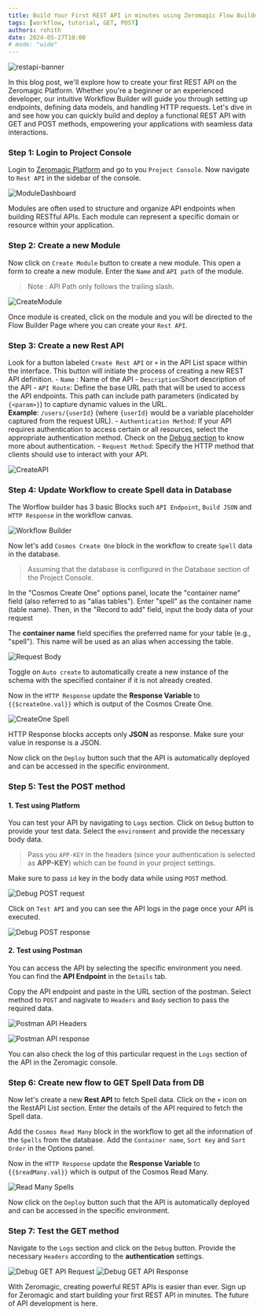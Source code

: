 ```yaml
--- 
title: Build Your First REST API in minutes using Zeromagic Flow Builder
tags: [workflow, tutorial, GET, POST] 
authors: rohith 
date: 2024-05-27T10:00
# mode: "wide"
---
```


![restapi-banner](/assets/blogs/build-your-first-rest-api-in-minutes-using-zeromagic-flow-builder/restapi-banner.png)

In this blog post, we'll explore how to create your first REST API on the Zeromagic Platform. Whether you're a beginner or an experienced developer, our intuitive Workflow Builder will guide you through setting up endpoints, defining data models, and handling HTTP requests. Let's dive in and see how you can quickly build and deploy a functional REST API with GET and POST methods, empowering your applications with seamless data interactions.

### Step 1: Login to Project Console
Login to [Zeromagic Platform](https://console.zeromagic.cloud/) and go to you `Project Console`. Now navigate to `Rest API` in the sidebar of the console.

![ModuleDashboard](/assets/blogs/build-your-first-rest-api-in-minutes-using-zeromagic-flow-builder/module_console.png)
 

<Note>

Modules are often used to structure and organize API endpoints when building RESTful APIs. Each module can represent a specific domain or resource within your application.
 
</Note>

### Step 2: Create a new Module

Now click on `Create Module` button to create a new module. This open a form to create a new module. Enter the `Name` and `API path` of the module.

> Note : API Path only follows the trailing slash.


![CreateModule](/assets/blogs/build-your-first-rest-api-in-minutes-using-zeromagic-flow-builder/create-module.png)

Once module is created, click on the module and you will be directed to the Flow Builder Page where you can create your `Rest API`. 

### Step 3: Create a new Rest API

Look for a button labeled `Create Rest API` or `+` in the API List space within the interface. This button will initiate the process of creating a new REST API definition.
    - `Name` : Name of the API
    - `Description`:Short description of the API
    - `API Route`: Define the base URL path that will be used to access the API endpoints. This path can include path parameters (indicated by `{<param>}`) to capture dynamic values in the URL.    
    **Example**: `/users/{userId}` (where `{userId}` would be a variable placeholder captured from the request URL).
    - `Authentication Method`: If your API requires authentication to access certain or all resources, select the appropriate authentication method. Check on the [Debug section](/restapi/debuglogs) to know more about authentication. 
    - `Request Method`: Specify the HTTP method that clients should use to interact with your API.

![CreateAPI](/assets/blogs/build-your-first-rest-api-in-minutes-using-zeromagic-flow-builder/create-api.png)

### Step 4: Update Workflow to create Spell data in Database

The Worflow builder has 3 basic Blocks such `API Endpoint`, `Build JSON` and `HTTP Response` in the workflow canvas.  

![Workflow Builder](/assets/blogs/build-your-first-rest-api-in-minutes-using-zeromagic-flow-builder/create-spell-workflow-builder.png)

Now let's add `Cosmos Create One` block in the workflow to create `Spell` data in the database. 

> Assuming that the database is configured in the Database section of the Project Console.

In the "Cosmos Create One" options panel, locate the "container name" field (also referred to as "alias tables"). Enter "spell" as the container name (table name). Then, in the "Record to add" field, input the body data of your request


<Note>

The **container name** field specifies the preferred name for your table (e.g., "spell"). This name will be used as an alias when accessing the table.

</Note>

   

![Request Body](/assets/blogs/build-your-first-rest-api-in-minutes-using-zeromagic-flow-builder/create-body.png)

Toggle on `Auto create` to automatically create a new instance of the schema with the specified container if it is not already created.


Now in the `HTTP Response` update the **Response Variable** to `{{$createOne.val}}` which is output of the Cosmos Create One.

![CreateOne Spell](/assets/blogs/build-your-first-rest-api-in-minutes-using-zeromagic-flow-builder/createOne-spell.png)

<Note>

HTTP Response blocks accepts only **JSON** as response. Make sure your value in response is a JSON.

</Note>

Now click on the `Deploy` button such that the API is automatically deployed and can be accessed in the specific environment.

### Step 5: Test the POST method

#### 1. Test using Platform

You can test your API by navigating to `Logs` section. Click on `Debug` button to provide your test data. Select the `environment` and provide the necessary body data.

> Pass you `APP-KEY` in the headers (since your authentication is selected as **APP-KEY**) which can be found in your project settings.

<Warning>

Make sure to pass `id` key in the body data while using `POST` method.

</Warning>

![Debug POST request](/assets/blogs/build-your-first-rest-api-in-minutes-using-zeromagic-flow-builder/debug-post-api.png)

Click on `Test API` and you can see the API logs in the page once your API is executed.

![Debug POST response](/assets/blogs/build-your-first-rest-api-in-minutes-using-zeromagic-flow-builder/debug-post-response.png)

#### 2. Test using Postman

You can access the API by selecting the specific environment you need. You can find the **API Endpoint** in the `Details` tab.

Copy the API endpoint and paste in the URL section of the postman. Select method to `POST` and nagivate to `Headers` and `Body` section to pass the required data. 


![Postman API Headers](/assets/blogs/build-your-first-rest-api-in-minutes-using-zeromagic-flow-builder/post-api-headers-postman.png)

![Postman API response](/assets/blogs/build-your-first-rest-api-in-minutes-using-zeromagic-flow-builder/post-api-response-postman.png)

You can also check the log of this particular request in the `Logs` section of the API in the Zeromagic console. 

### Step 6: Create new flow to GET Spell Data from DB

Now let's create a new **Rest API** to fetch Spell data. Click on the `+` icon on the RestAPI List section. Enter the details of the API required to fetch the Spell data.

Add the `Cosmos Read Many` block in the workflow to get all the information of the `Spells` from the database. Add the `Container name`, `Sort Key` and `Sort Order` in the Options panel.

Now in the `HTTP Response` update the **Response Variable** to `{{$readMany.val}}` which is output of the Cosmos Read Many.

![Read Many Spells](/assets/blogs/build-your-first-rest-api-in-minutes-using-zeromagic-flow-builder/readMany-spells.png)

Now click on the `Deploy` button such that the API is automatically deployed and can be accessed in the specific environment.


### Step 7: Test the GET method

Navigate to the `Logs` section and click on the `Debug` button. Provide the necessary `Headers` according to the **authentication** settings.


![Debug GET API Request](/assets/blogs/build-your-first-rest-api-in-minutes-using-zeromagic-flow-builder/debug-get-api-request.png)
![Debug GET API Response](/assets/blogs/build-your-first-rest-api-in-minutes-using-zeromagic-flow-builder/debug-get-api-response.png)


With Zeromagic, creating powerful REST APIs is easier than ever. Sign up for Zeromagic and start building your first REST API in minutes. The future of API development is here.

